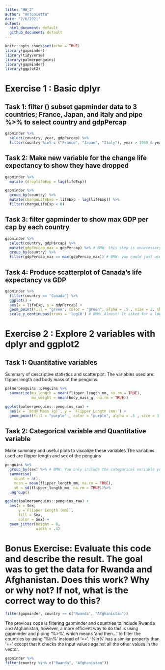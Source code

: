 ```yaml
---
title: "HW_2"
author: "Antonietta"
date: "2/6/2021"
output:   
  html_document: default
  github_document: default
---
```


<!-- BMW: You don't need `keep_md: true` -->

```r
knitr::opts_chunk$set(echo = TRUE)
library(gapminder)
library(tidyverse)
library(palmerpenguins)
library(gapminder)
library(ggplot2)

```

<!-- BMW: On your homeworks, please use the same numbering scheme as shown on the assignments--1.1, 1.2, 1.3, etc. -->

# Exercise 1 : Basic dplyr

## Task 1: filter () subset gapminder  data to 3 countries; France, Japan, and Italy and pipe %>% to select country and gdpPercap 

<!-- BMW: Don't put echo = FALSE. I need that to be able to review your code easily. -->

```r
gapminder %>%
  select(country, year, gdpPercap) %>%
  filter(country %in% c ("France", "Japan", "Italy"), year > 1969 & year < 1980)
```
           
## Task 2: Make new variable for the change life expectancy to show they have dropped 

```r
gapminder %>%
  mutate (droplifeExp = lag(lifeExp))
``` 

<!-- BMW: No, lag() just shows the previous row of data. You need to combine that with other functions to (1) compute the difference between each row and the previous rows, then (2) filter to show just the values where life expectancy has dropped. Like this: -->

```r
gapminder %>% 
  group_by(country) %>% 
  mutate(changeLifeExp = lifeExp - lag(lifeExp)) %>% 
  filter(changeLifeExp < 0)
```


## Task 3: filter gapminder to show max GDP per cap by each country

```r
gapminder %>%
  select(country, gdpPercap) %>%
  mutate(gdpPercap_max = gdpPercap) %>% # BMW: this step is unnecessary
  group_by(country) %>%
  filter(gdpPercap_max == max(gdpPercap_max)) # BMW: you could just use gdpPercap here instead
```


## Task 4: Produce scatterplot of Canada's life expectancy vs GDP

```r
gapminder %>%
  filter(country == "Canada") %>%
  ggplot() +
  aes(x = lifeExp, y = gdpPercap) +
  geom_point(fill = "green", color = "green", alpha = .5 , size = 2, shape = 23) +
  scale_y_continuous(trans = 'log10') # BMW: Almost! It asked for a log scale, not sqrt
```


# Exercise 2 : Explore 2 variables with dplyr and ggplot2 


## Task 1: Quantitative variables 

Summary of descriptive statistics and scatterplot. 
The variables used are: flipper length and body mass of the penguins.

<!-- BMW: You need blank lines between paragraphs in Markdown. -->

```r
palmerpenguins::penguins %>%
  summarize(mu_length = mean(flipper_length_mm, na.rm = TRUE), 
            mu_weight = mean(body_mass_g, na.rm = TRUE))

ggplot(palmerpenguins::penguins_raw) +
  aes(x = `Body Mass (g)`, y = `Flipper Length (mm)`) +
  geom_point(fill = "purple" , color = "purple", alpha = .5 , size = 1, shape = 23)
```



## Task 2: Categorical variable and Quantitative variable 

Make summary and useful plots to visualize these variables 
The variables used are flipper length and sex of the penguins 

``` r
penguins %>% 
  group_by(sex) %>% # BMW: You only include the categorical variable you want to group by in group_by().
  summarise(
    count = n(), 
    mean = mean(flipper_length_mm, na.rm = TRUE),
    sd = sd(flipper_length_mm, na.rm = TRUE))%>% 
  ungroup()

ggplot(palmerpenguins::penguins_raw) +
  aes(x = Sex, 
      y =`Flipper Length (mm)`,
      fill = Sex, 
      color = Sex) +
  geom_jitter(height = 0, 
              width = .4) 

```




# Bonus Exercise: Evaluate this code and describe the result. The goal was to get the data for Rwanda and Afghanistan. Does this work? Why or why not? If not, what is the correct way to do this?

``` r
filter(gapminder, country == c("Rwanda", "Afghanistan")) 

```

The previous code is filtering gapminder and countries to include Rwanda and Afghanistan, however, a more efficient way to do this is using gapminder and piping '%>%', which means 'and then...' to filter the countries by using '%in%' instead of '=='. '%in%' has a similar property than '==' except that it checks the input values against all the other values in the vector.  

<!-- BMW: The only issue is the `%in%` vs `==` one. `==` won't work for the reason you say here. -->

``` r
gapminder %>%
filter(country %in% c("Rwanda", "Afghanistan"))
```
